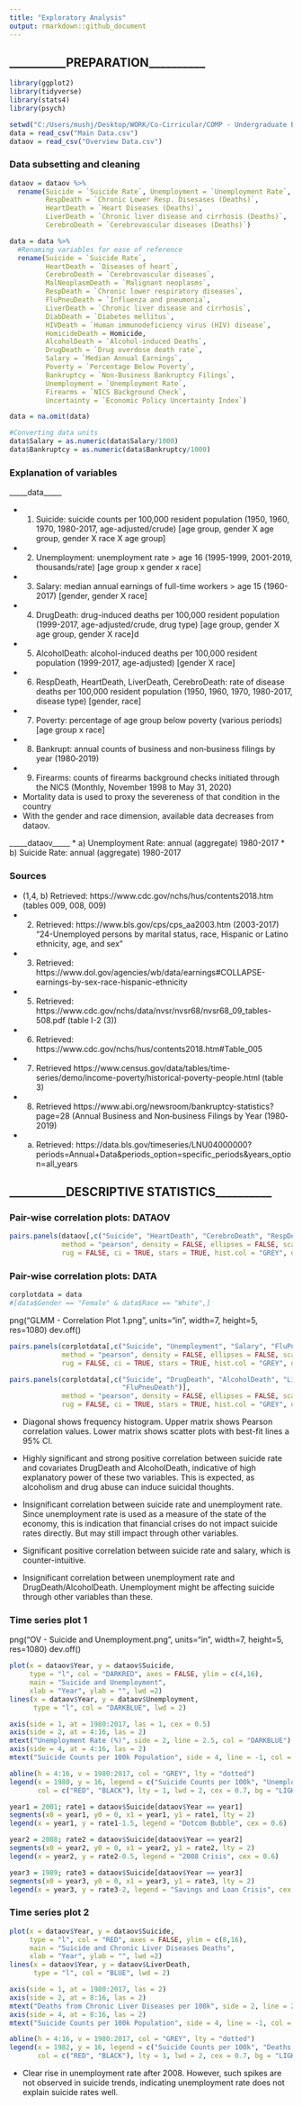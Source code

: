 ```yaml
---
title: "Exploratory Analysis"
output: rmarkdown::github_document
---
```


## __________PREPARATION__________

```r
library(ggplot2)
library(tidyverse)
library(stats4)
library(psych)
```

```r
setwd("C:/Users/mushj/Desktop/WORK/Co-Cirricular/COMP - Undergraduate Big Data Challenge 2020")
data = read_csv("Main Data.csv")
dataov = read_csv("Overview Data.csv")
```


### Data subsetting and cleaning

```r
dataov = dataov %>%
  rename(Suicide = `Suicide Rate`, Unemployment = `Unemployment Rate`, 
         RespDeath = `Chronic Lower Resp. Disesases (Deaths)`,
         HeartDeath = `Heart Diseases (Deaths)`, 
         LiverDeath = `Chronic liver disease and cirrhosis (Deaths)`,
         CerebroDeath = `Cerebrovascular diseases (Deaths)`)
```

```r
data = data %>%
  #Renaming variables for ease of reference
  rename(Suicide = `Suicide Rate`, 
         HeartDeath = `Diseases of heart`, 
         CerebroDeath = `Cerebrovascular diseases`, 
         MalNeoplasmDeath = `Malignant neoplasms`,
         RespDeath = `Chronic lower respiratory diseases`, 
         FluPneuDeath = `Influenza and pneumonia`, 
         LiverDeath = `Chronic liver disease and cirrhosis`, 
         DiabDeath = `Diabetes mellitus`, 
         HIVDeath = `Human immunodeficiency virus (HIV) disease`, 
         HomicideDeath = Homicide,
         AlcoholDeath = `Alcohol-induced Deaths`, 
         DrugDeath = `Drug overdose death rate`, 
         Salary = `Median Annual Earnings`,
         Poverty = `Percentage Below Poverty`, 
         Bankruptcy = `Non-Business Bankruptcy Filings`, 
         Unemployment = `Unemployment Rate`,
         Firearms = `NICS Background Check`, 
         Uncertainty = `Economic Policy Uncertainty Index`)
```

```r
data = na.omit(data)
```

```r
#Converting data units
data$Salary = as.numeric(data$Salary/1000)
data$Bankruptcy = as.numeric(data$Bankruptcy/1000)
```


### Explanation of variables

_____data_____

* 1) Suicide: suicide counts per 100,000 resident population 
     (1950, 1960, 1970, 1980-2017, age-adjusted/crude)
     [age group, gender X age group, gender X race X age group]
     
* 2) Unemployment: unemployment rate > age 16
     (1995-1999, 2001-2019, thousands/rate)
     [age group x gender x race]
     
* 3) Salary: median annual earnings of full-time workers > age 15
     (1960-2017)
     [gender, gender X race]

* 4) DrugDeath: drug-induced deaths per 100,000 resident population 
     (1999-2017, age-adjusted/crude, drug type)
     [age group, gender X age group, gender X race]d

* 5) AlcoholDeath: alcohol-induced deaths per 100,000 resident population 
     (1999-2017, age-adjusted)
     [gender X race]

* 6) RespDeath, HeartDeath, LiverDeath, CerebroDeath: rate of disease deaths per 100,000 resident population
     (1950, 1960, 1970, 1980-2017, disease type)
     [gender, race]

* 7) Poverty: percentage of age group below poverty
     (various periods)
     [age group x race]

* 8) Bankrupt: annual counts of business and non‐business filings by year
     (1980‐2019)
     
* 9) Firearms: counts of firearms background checks initiated through the NICS
     (Monthly, November 1998 to May 31, 2020)

* Mortality data is used to proxy the severeness of that condition in the country
* With the gender and race dimension, available data decreases from dataov.

_____dataov_____
* a) Unemployment Rate: annual (aggregate) 1980-2017
* b) Suicide Rate: annual (aggregate) 1980-2017


### Sources

* (1,4, b) Retrieved: https://www.cdc.gov/nchs/hus/contents2018.htm (tables 009, 008, 009)
* (2) Retrieved: https://www.bls.gov/cps/cps_aa2003.htm (2003-2017) "24-Unemployed persons by marital status, race, Hispanic or Latino ethnicity, age, and sex"
* (3) Retrieved: https://www.dol.gov/agencies/wb/data/earnings#COLLAPSE-earnings-by-sex-race-hispanic-ethnicity 
* (5) Retrieved: https://www.cdc.gov/nchs/data/nvsr/nvsr68/nvsr68_09_tables-508.pdf (table I-2 (3))
* (6) Retrieved: https://www.cdc.gov/nchs/hus/contents2018.htm#Table_005 
* (7) Retrieved https://www.census.gov/data/tables/time-series/demo/income-poverty/historical-poverty-people.html (table 3)
* (8) Retrieved https://www.abi.org/newsroom/bankruptcy-statistics?page=28 
       (Annual Business and Non‐business Filings by Year (1980‐2019)
       
* (a) Retrieved: https://data.bls.gov/timeseries/LNU04000000?periods=Annual+Data&periods_option=specific_periods&years_option=all_years




## __________DESCRIPTIVE STATISTICS__________

### Pair-wise correlation plots: DATAOV

```r
pairs.panels(dataov[,c("Suicide", "HeartDeath", "CerebroDeath", "RespDeath", "LiverDeath")], 
             method = "pearson", density = FALSE, ellipses = FALSE, scale = FALSE,
             rug = FALSE, ci = TRUE, stars = TRUE, hist.col = "GREY", digits = 3, cex = 0.85)
```

### Pair-wise correlation plots: DATA

```r
corplotdata = data
#[data$Gender == "Female" & data$Race == "White",]
```

png("GLMM - Correlation Plot 1.png", units="in", width=7, height=5, res=1080)
dev.off()
```r
pairs.panels(corplotdata[,c("Suicide", "Unemployment", "Salary", "FluPneuDeath")], 
             method = "pearson", density = FALSE, ellipses = FALSE, scale = FALSE,
             rug = FALSE, ci = TRUE, stars = TRUE, hist.col = "GREY", digits = 3, cex = 0.85)
```
```r
pairs.panels(corplotdata[,c("Suicide", "DrugDeath", "AlcoholDeath", "LiverDeath",
                            "FluPneuDeath")], 
             method = "pearson", density = FALSE, ellipses = FALSE, scale = FALSE,
             rug = FALSE, ci = TRUE, stars = TRUE, hist.col = "GREY", digits = 3, cex = 0.85)
```

* Diagonal shows frequency histogram. Upper matrix shows Pearson correlation values. Lower matrix shows scatter plots with best-fit lines a 95% CI.

* Highly significant and strong positive correlation between suicide rate and covariates DrugDeath and AlcoholDeath, indicative of high explanatory power of these two variables. This is expected, as alcoholism and drug abuse can induce suicidal thoughts.

* Insignificant correlation between suicide rate and unemployment rate. Since unemployment rate is used as a measure of the state of the economy, this is indication that financial crises do not impact suicide rates directly. But may still impact through other variables.

* Significant positive correlation between suicide rate and salary, which is counter-intuitive.

* Insignificant correlation between unemployment rate and DrugDeath/AlcoholDeath. Unemployment might be affecting suicide through other variables than these.




### Time series plot 1

png("OV - Suicide and Unemployment.png", units="in", width=7, height=5, res=1080)
dev.off()
```r
plot(x = dataov$Year, y = dataov$Suicide, 
     type = "l", col = "DARKRED", axes = FALSE, ylim = c(4,16),
     main = "Suicide and Unemployment", 
     xlab = "Year", ylab = "", lwd =2)
lines(x = dataov$Year, y = dataov$Unemployment,
      type = "l", col = "DARKBLUE", lwd = 2)

axis(side = 1, at = 1980:2017, las = 1, cex = 0.5)
axis(side = 2, at = 4:16, las = 2)
mtext("Unemployment Rate (%)", side = 2, line = 2.5, col = "DARKBLUE")
axis(side = 4, at = 4:16, las = 2)
mtext("Suicide Counts per 100k Population", side = 4, line = -1, col = "DARKRED")

abline(h = 4:16, v = 1980:2017, col = "GREY", lty = "dotted")
legend(x = 1980, y = 16, legend = c("Suicide Counts per 100k", "Unemployment Rate"),
       col = c("RED", "BLACK"), lty = 1, lwd = 2, cex = 0.7, bg = "LIGHTGREY")

year1 = 2001; rate1 = dataov$Suicide[dataov$Year == year1]
segments(x0 = year1, y0 = 0, x1 = year1, y1 = rate1, lty = 2)
legend(x = year1, y = rate1-1.5, legend = "Dotcom Bubble", cex = 0.6)

year2 = 2008; rate2 = dataov$Suicide[dataov$Year == year2]
segments(x0 = year2, y0 = 0, x1 = year2, y1 = rate2, lty = 2)
legend(x = year2, y = rate2-0.5, legend = "2008 Crisis", cex = 0.6)

year3 = 1989; rate3 = dataov$Suicide[dataov$Year == year3]
segments(x0 = year3, y0 = 0, x1 = year3, y1 = rate3, lty = 2)
legend(x = year3, y = rate3-2, legend = "Savings and Loan Crisis", cex = 0.6)
```

### Time series plot 2

```r
plot(x = dataov$Year, y = dataov$Suicide, 
     type = "l", col = "RED", axes = FALSE, ylim = c(8,16),
     main = "Suicide and Chronic Liver Diseases Deaths", 
     xlab = "Year", ylab = "", lwd =2)
lines(x = dataov$Year, y = dataov$LiverDeath,
      type = "l", col = "BLUE", lwd = 2)

axis(side = 1, at = 1980:2017, las = 2)
axis(side = 2, at = 8:16, las = 2)
mtext("Deaths from Chronic Liver Diseases per 100k", side = 2, line = 2.5, col = "BLUE")
axis(side = 4, at = 8:16, las = 2)
mtext("Suicide Counts per 100k Population", side = 4, line = -1, col = "RED")

abline(h = 4:16, v = 1980:2017, col = "GREY", lty = "dotted")
legend(x = 1982, y = 16, legend = c("Suicide Counts per 100k", "Deaths from Liver Diseases per 100k"),
       col = c("RED", "BLACK"), lty = 1, lwd = 2, cex = 0.7, bg = "LIGHTGREY")
```

* Clear rise in unemployment rate after 2008. However, such spikes are not observed in suicide trends, indicating unemployment rate does not explain suicide rates well.
